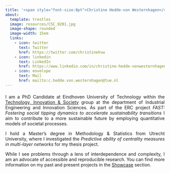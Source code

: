 ```yaml
---
title: '<span style="font-size:8pt">Christine Hedde-von Westernhagen</span>'
about:
  template: trestles
  image: resources/CSC_0201.jpg
  image-shape: rounded
  image-width: 15em
  links:
    - icon: twitter
      text: Twitter
      href: https://twitter.com/christinehvw
    - icon: linkedin
      text: LinkedIn
      href: https://www.linkedin.com/in/christine-hedde-vonwesternhagen/
    - icon: envelope
      text: Mail
      href: mailto:c.hedde.von.westernhagen@tue.nl
---
```


<div style="margin-top: 20px; text-align: justify; text-justify: inter-word;">

I am a PhD Candidate at Eindhoven University of Technology within the [Technology, Innovation & Society](https://www.tue.nl/en/research/research-groups/innovation-sciences/technology-innovation-society) group at the department of Industrial Engineering and Innovation Sciences. As part of the ERC project *FAST: Fostering social tipping dynamics to accelerate sustainability transitions* I aim to contribute to a more sustainable future by employing quantitative models of societal processes.

I hold a Master's degree in Methodology & Statistics from Utrecht University, where I investigated the *Predictive ability of centrality measures in multi-layer networks* for my thesis project. 

While I see problems through a lens of interdependence and complexity, I am an advocate of accessible and reproducible research. You can find more information on my past and present projects in the [Showcase](showcase.qmd) section.

</div>
